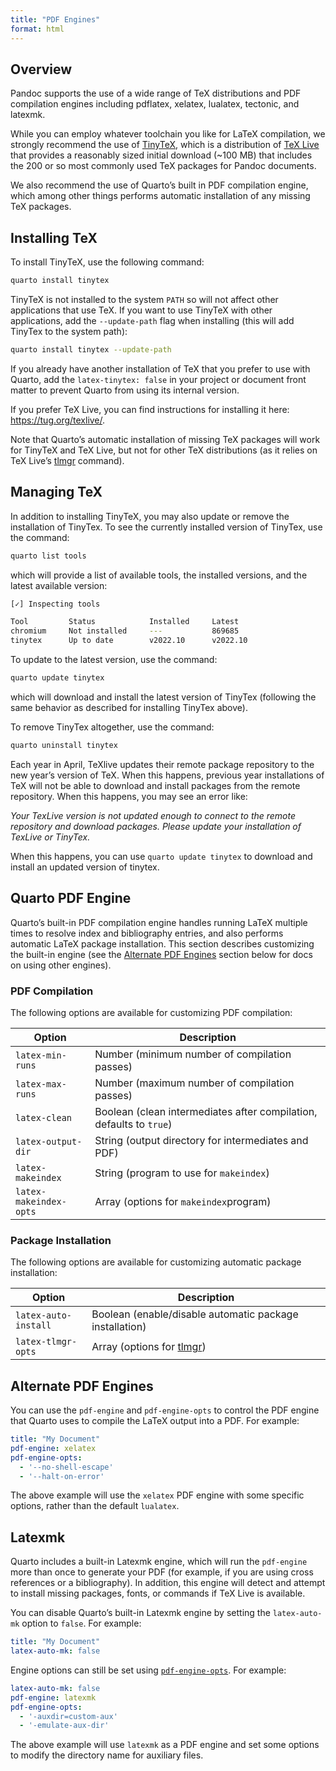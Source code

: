 ```yaml
---
title: "PDF Engines"
format: html
---
```


## Overview

Pandoc supports the use of a wide range of TeX distributions and PDF compilation engines including pdflatex, xelatex, lualatex, tectonic, and latexmk.

While you can employ whatever toolchain you like for LaTeX compilation, we strongly recommend the use of [TinyTeX](https://yihui.org/tinytex/), which is a distribution of [TeX Live](https://tug.org/texlive/) that provides a reasonably sized initial download (\~100 MB) that includes the 200 or so most commonly used TeX packages for Pandoc documents.

We also recommend the use of Quarto's built in PDF compilation engine, which among other things performs automatic installation of any missing TeX packages.

## Installing TeX

To install TinyTeX, use the following command:

``` .bash
quarto install tinytex
```

TinyTeX is not installed to the system `PATH` so will not affect other applications that use TeX. If you want to use TinyTeX with other applications, add the `--update-path` flag when installing (this will add TinyTex to the system path):

``` .bash
quarto install tinytex --update-path
```

If you already have another installation of TeX that you prefer to use with Quarto, add the `latex-tinytex: false` in your project or document front matter to prevent Quarto from using its internal version.

If you prefer TeX Live, you can find instructions for installing it here: <https://tug.org/texlive/>.

Note that Quarto's automatic installation of missing TeX packages will work for TinyTeX and TeX Live, but not for other TeX distributions (as it relies on TeX Live's [tlmgr](https://www.tug.org/texlive/tlmgr.html) command).

## Managing TeX

In addition to installing TinyTeX, you may also update or remove the installation of TinyTex. To see the currently installed version of TinyTex, use the command:

``` .bash
quarto list tools
```

which will provide a list of available tools, the installed versions, and the latest available version:

``` bash
[✓] Inspecting tools

Tool         Status            Installed     Latest
chromium     Not installed     ---           869685
tinytex      Up to date        v2022.10      v2022.10
```

To update to the latest version, use the command:

``` .bash
quarto update tinytex
```

which will download and install the latest version of TinyTex (following the same behavior as described for installing TinyTex above).

To remove TinyTex altogether, use the command:

``` .bash
quarto uninstall tinytex
```

::: callout-tip
Each year in April, TeXlive updates their remote package repository to the new year's version of TeX. When this happens, previous year installations of TeX will not be able to download and install packages from the remote repository. When this happens, you may see an error like:

*Your TexLive version is not updated enough to connect to the remote repository and download packages. Please update your installation of TexLive or TinyTex.*

When this happens, you can use `quarto update tinytex` to download and install an updated version of tinytex.
:::

## Quarto PDF Engine

Quarto's built-in PDF compilation engine handles running LaTeX multiple times to resolve index and bibliography entries, and also performs automatic LaTeX package installation. This section describes customizing the built-in engine (see the [Alternate PDF Engines](#alternate-pdf-engines) section below for docs on using other engines).

### PDF Compilation

The following options are available for customizing PDF compilation:

| Option                 | Description                                                         |
|------------------------|---------------------------------------------------------------------|
| `latex-min-runs`       | Number (minimum number of compilation passes)                       |
| `latex-max-runs`       | Number (maximum number of compilation passes)                       |
| `latex-clean`          | Boolean (clean intermediates after compilation, defaults to `true`) |
| `latex-output-dir`     | String (output directory for intermediates and PDF)                 |
| `latex-makeindex`      | String (program to use for `makeindex`)                             |
| `latex-makeindex-opts` | Array (options for `makeindex`program)                              |

### Package Installation

The following options are available for customizing automatic package installation:

| Option               | Description                                                         |
|----------------------|---------------------------------------------------------------------|
| `latex-auto-install` | Boolean (enable/disable automatic package installation)             |
| `latex-tlmgr-opts`   | Array (options for [tlmgr](https://www.tug.org/texlive/tlmgr.html)) |

## Alternate PDF Engines {#alternate-pdf-engines}

You can use the `pdf-engine` and `pdf-engine-opts` to control the PDF engine that Quarto uses to compile the LaTeX output into a PDF. For example:

``` yaml
title: "My Document"
pdf-engine: xelatex
pdf-engine-opts:
  - '--no-shell-escape'
  - '--halt-on-error'
```

The above example will use the `xelatex` PDF engine with some specific options, rather than the default `lualatex`.

## Latexmk

Quarto includes a built-in Latexmk engine, which will run the `pdf-engine` more than once to generate your PDF (for example, if you are using cross references or a bibliography). In addition, this engine will detect and attempt to install missing packages, fonts, or commands if TeX Live is available.

You can disable Quarto's built-in Latexmk engine by setting the `latex-auto-mk` option to `false`. For example:

``` yaml
title: "My Document"
latex-auto-mk: false
```

Engine options can still be set using [`pdf-engine-opts`](#alternate-pdf-engines). For example: 

``` yaml
latex-auto-mk: false
pdf-engine: latexmk
pdf-engine-opts:
  - '-auxdir=custom-aux'
  - '-emulate-aux-dir'
```

The above example will use `latexmk` as a PDF engine and set some options to modify the directory name for auxiliary files.